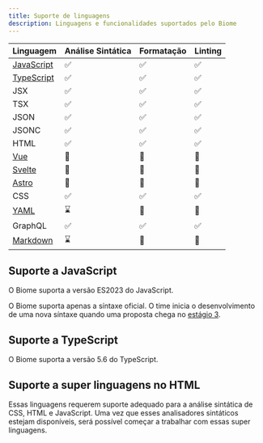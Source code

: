 ```yaml
---
title: Suporte de linguagens
description: Linguagens e funcionalidades suportados pelo Biome
---
```


| Linguagem | Análise Sintática | Formatação | Linting |
| --------- | ----------------- | ---------- | ------- |
| [JavaScript](#suporte-a-javascript) | <span aria-label="Disponível" role="img">✅</span> | <span aria-label="Disponível" role="img">✅</span> | <span aria-label="Disponível" role="img">✅</span> |
| [TypeScript](#suporte-a-typescript) | <span aria-label="Disponível" role="img">✅</span> | <span aria-label="Disponível" role="img">✅</span> | <span aria-label="Disponível" role="img">✅</span> |
| JSX | <span aria-label="Disponível" role="img">✅</span> | <span aria-label="Disponível" role="img">✅</span> | <span aria-label="Disponível" role="img">✅</span> |
| TSX | <span aria-label="Disponível" role="img">✅</span> | <span aria-label="Disponível" role="img">✅</span> | <span aria-label="Disponível" role="img">✅</span> |
| JSON | <span aria-label="Disponível" role="img">✅</span> | <span aria-label="Disponível" role="img">✅</span> | <span aria-label="Disponível" role="img">✅</span> |
| JSONC | <span aria-label="Disponível" role="img">✅</span> | <span aria-label="Disponível" role="img">✅</span> | <span aria-label="Disponível" role="img">✅</span> |
| HTML | <span aria-label="Disponível" role="img">✅</span> | <span aria-label="Disponível" role="img">✅</span> | <span aria-label="Disponível" role="img">✅</span> |
| [Vue](#suporte-a-super-linguagens-no-html) | <span aria-label="Não disponível" role="img">🚫</span> | <span aria-label="Não disponível" role="img">🚫</span> | <span aria-label="Não disponível" role="img">🚫</span> |
| [Svelte](#suporte-a-super-linguagens-no-html) | <span aria-label="Não disponível" role="img">🚫</span> | <span aria-label="Não disponível" role="img">🚫</span> | <span aria-label="Não disponível" role="img">🚫</span> |
| [Astro](#suporte-a-super-linguagens-no-html) | <span aria-label="Não disponível" role="img">🚫</span> | <span aria-label="Não disponível" role="img">🚫</span> | <span aria-label="Não disponível" role="img">🚫</span> |
| CSS | <span aria-label="Disponível" role="img">✅️</span> | <span aria-label="Disponível" role="img">✅️</span> | <span aria-label="Disponível" role="img">✅️</span> |
| [YAML](https://github.com/biomejs/biome/issues/2365) | <span aria-label="Em progresso" role="img">⌛️</span> | <span aria-label="Não disponível" role="img">🚫</span> | <span aria-label="Não disponível" role="img">🚫</span> |
| GraphQL | <span aria-label="Disponível" role="img">✅️</span> | <span aria-label="Disponível" role="img">✅️</span> | <span aria-label="Disponível" role="img">✅️</span> |
| [Markdown](https://github.com/biomejs/biome/issues/3718) | <span aria-label="Em progresso" role="img">⌛️</span> | <span aria-label="Não disponível" role="img">🚫</span> | <span aria-label="Não disponível" role="img">🚫</span> |

## Suporte a JavaScript

O Biome suporta a versão ES2023 do JavaScript.

O Biome suporta apenas a síntaxe oficial. O time inicia o desenvolvimento de uma nova síntaxe quando uma proposta chega no [estágio 3](https://github.com/tc39/proposals#stage-3).

## Suporte a TypeScript

O Biome suporta a versão 5.6 do TypeScript.

## Suporte a super linguagens no HTML

Essas linguagens requerem suporte adequado para a análise sintática de CSS, HTML e JavaScript. Uma vez que esses analisadores sintáticos estejam disponíveis, será possível começar a trabalhar com essas super linguagens.
